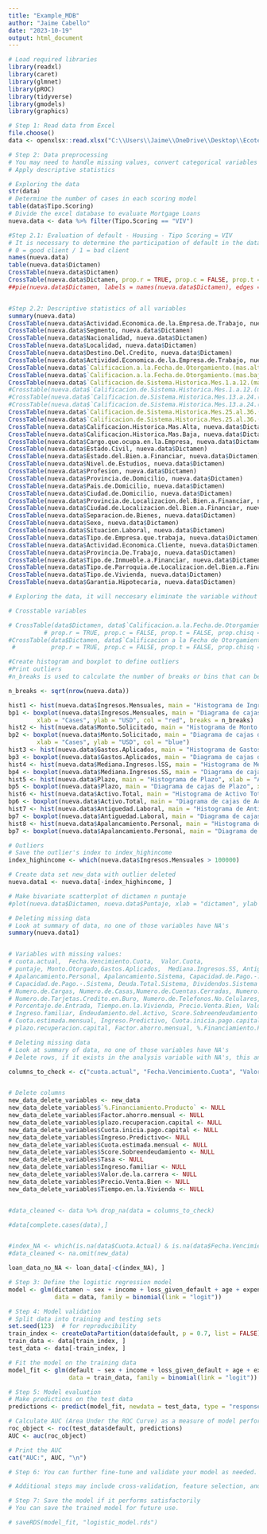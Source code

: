 ---
title: "Example_MDB"
author: "Jaime Cabello"
date: "2023-10-19"
output: html_document
---

```{r}
# Load required libraries
library(readxl)
library(caret)
library(glmnet)
library(pROC)
library(tidyverse)
library(gmodels)
library(graphics)

# Step 1: Read data from Excel
file.choose()
data <- openxlsx::read.xlsx("C:\\Users\\Jaime\\OneDrive\\Desktop\\Ecotec\\Posgrado\\Gestion de Riesgo de Credito\\Cohorte II - 2023\\Foros - Actividades - Proyecto\\Proyecto\\Base_scoring_modificada_final.xlsx")
```

```{r}
# Step 2: Data preprocessing
# You may need to handle missing values, convert categorical variables to factors, and normalize/standardize the numeric predictors if necessary.
# Apply descriptive statistics

# Exploring the data
str(data)
# Determine the number of cases in each scoring model
table(data$Tipo.Scoring)
# Divide the excel database to evaluate Mortgage Loans
nueva.data <- data %>% filter(Tipo.Scoring == "VIV")

#Step 2.1: Evaluation of default - Housing - Tipo Scoring = VIV
# It is necessary to determine the participation of default in the database 
# 0 = good client / 1 = bad client
names(nueva.data)
table(nueva.data$Dictamen)
CrossTable(nueva.data$Dictamen)
CrossTable(nueva.data$Dictamen, prop.r = TRUE, prop.c = FALSE, prop.t = FALSE, prop.chisq = FALSE)
##pie(nueva.data$Dictamen, labels = names(nueva.data$Dictamen), edges = 200, radius = 0.8, density = NULL, angle = 45, col = NULL, main = NULL) ## no salio bonito


#Step 2.2: Descriptive statistics of all variables
summary(nueva.data)
CrossTable(nueva.data$Actividad.Economica.de.la.Empresa.de.Trabajo, nueva.data$Dictamen)
CrossTable(nueva.data$Segmento, nueva.data$Dictamen)
CrossTable(nueva.data$Nacionalidad, nueva.data$Dictamen)
CrossTable(nueva.data$Localidad, nueva.data$Dictamen)
CrossTable(nueva.data$Destino.Del.Credito, nueva.data$Dictamen)
CrossTable(nueva.data$Actividad.Economica.de.la.Empresa.de.Trabajo, nueva.data$Dictamen)
CrossTable(nueva.data$`Calificacion.a.la.Fecha.de.Otorgamiento.(mas.alta)`, nueva.data$Dictamen)
CrossTable(nueva.data$`Calificacion.a.la.Fecha.de.Otorgamiento.(mas.baja)`, nueva.data$Dictamen)
CrossTable(nueva.data$`Calificacion.de.Sistema.Historica.Mes.1.a.12.(mas.alta)`, nueva.data$Dictamen)
#Crosstable(nueva.data$`Calificacion.de.Sistema.Historica.Mes.1.a.12.(mas.baja)`, nueva.data$Dictamen)
#CrossTable(nueva.data$`Calificacion.de.Sistema.Historica.Mes.13.a.24.(mas.alta)`, nueva.data$Dictamen)
#CrossTable(nueva.data$`Calificacion.de.Sistema.Historica.Mes.13.a.24.(mas.baja)`, nueva.data$Dictamen)
CrossTable(nueva.data$`Calificacion.de.Sistema.Historica.Mes.25.al.36.(mas.alta)`, nueva.data$Dictamen)
CrossTable(nueva.data$`Calificacion.de.Sistema.Historica.Mes.25.al.36.(mas.baja)`, nueva.data$Dictamen)
CrossTable(nueva.data$Calificacion.Historica.Mas.Alta, nueva.data$Dictamen)
CrossTable(nueva.data$Calificacion.Historica.Mas.Baja, nueva.data$Dictamen)
CrossTable(nueva.data$Cargo.que.ocupa.en.la.Empresa, nueva.data$Dictamen)
CrossTable(nueva.data$Estado.Civil, nueva.data$Dictamen)
CrossTable(nueva.data$Estado.del.Bien.a.Financiar, nueva.data$Dictamen)
CrossTable(nueva.data$Nivel.de.Estudios, nueva.data$Dictamen)
CrossTable(nueva.data$Profesion, nueva.data$Dictamen)
CrossTable(nueva.data$Provincia.de.Domicilio, nueva.data$Dictamen)
CrossTable(nueva.data$Pais.de.Domicilio, nueva.data$Dictamen)
CrossTable(nueva.data$Ciudad.de.Domicilio, nueva.data$Dictamen)
CrossTable(nueva.data$Provincia.de.Localizacion.del.Bien.a.Financiar, nueva.data$Dictamen)
CrossTable(nueva.data$Ciudad.de.Localizacion.del.Bien.a.Financiar, nueva.data$Dictamen)
CrossTable(nueva.data$Separacion.de.Bienes, nueva.data$Dictamen)
CrossTable(nueva.data$Sexo, nueva.data$Dictamen)
CrossTable(nueva.data$Situacion.Laboral, nueva.data$Dictamen)
CrossTable(nueva.data$Tipo.de.Empresa.que.trabaja, nueva.data$Dictamen)
CrossTable(nueva.data$Actividad.Economica.Cliente, nueva.data$Dictamen)
CrossTable(nueva.data$Provincia.De.Trabajo, nueva.data$Dictamen)
CrossTable(nueva.data$Tipo.de.Inmueble.a.Financiar, nueva.data$Dictamen)
CrossTable(nueva.data$Tipo.de.Parroquia.de.Localizacion.del.Bien.a.Financiar, nueva.data$Dictamen)
CrossTable(nueva.data$Tipo.de.Vivienda, nueva.data$Dictamen)
CrossTable(nueva.data$Garantia.Hipotecaria, nueva.data$Dictamen)

# Exploring the data, it will neccesary eliminate the variable without information

# Crosstable variables

# CrossTable(data$Dictamen, data$`Calificacion.a.la.Fecha.de.Otorgamiento.(mas.alta)`, 
          # prop.r = TRUE, prop.c = FALSE, prop.t = FALSE, prop.chisq = FALSE)
#CrossTable(data$Dictamen, data$`Calificacion a la Fecha de Otorgamiento (mas baja)`, 
 #          prop.r = TRUE, prop.c = FALSE, prop.t = FALSE, prop.chisq = FALSE)

#Create histogram and boxplot to define outliers
#Print outliers
#n_breaks is used to calculate the number of breaks or bins that can be used for binning or #discretizing a dataset

n_breaks <- sqrt(nrow(nueva.data))

hist1 <- hist(nueva.data$Ingresos.Mensuales, main = "Histograma de Ingresos Mensuales", xlab = "USD", ylab = "Frecuencia", col = "red", breaks = n_breaks)
bp1 <- boxplot(nueva.data$Ingresos.Mensuales, main = "Diagrama de cajas de Ingresos Mensuales",
        xlab = "Cases", ylab = "USD", col = "red", breaks = n_breaks)
hist2 <- hist(nueva.data$Monto.Solicitado, main = "Histograma de Monto Solicitado", xlab = "USD", ylab = "Frecuencia", col = "blue", breaks = n_breaks)
bp2 <- boxplot(nueva.data$Monto.Solicitado, main = "Diagrama de cajas deMonto Solicitado",
        xlab = "Cases", ylab = "USD", col = "blue")
hist3 <- hist(nueva.data$Gastos.Aplicados, main = "Histograma de Gastos Aplicados", xlab = "USD", ylab = "Frecuencia", col = "gray", breaks = n_breaks)
bp3 <- boxplot(nueva.data$Gastos.Aplicados, main = "Diagrama de cajas de Gastos Aplicados", xlab = "Cases", ylab = "USD", col = "gray")
hist4 <- hist(nueva.data$Mediana.Ingresos.lSS, main = "Histograma de Mediana Ingresos", xlab = "USD", ylab = "Frecuencia", col = "black", breaks = n_breaks)
bp4 <- boxplot(nueva.data$Mediana.Ingresos.SS, main = "Diagrama de cajas de Gastos Aplicados", xlab = "Cases", ylab = "USD", col = "black")
hist5 <- hist(nueva.data$Plazo, main = "Histograma de Plazo", xlab = "Años", ylab = "Frecuencia", col = "yellow", breaks = n_breaks )
bp5 <- boxplot(nueva.data$Plazo, main = "Diagrama de cajas de Plazo", xlab = "Cases", ylab = "Años", col = "yellow")
hist6 <- hist(nueva.data$Activo.Total, main = "Histograma de Activo Total", xlab = "USD", ylab = "Frecuencia", col = "orange", breaks = n_breaks)
bp6 <- boxplot(nueva.data$Activo.Total, main = "Diagrama de cajas de Activo Total", xlab = "Cases", ylab = "USD", col = "orange")
hist7 <- hist(nueva.data$Antiguedad.Laboral, main = "Histograma de Antiguedad laboral", xlab = "meses", ylab = "Frecuencia", col = "purple", breaks = n_breaks)
bp7 <- boxplot(nueva.data$Antiguedad.Laboral, main = "Diagrama de cajas de Antiguedad laboral", xlab = "Cases", ylab = "meses", col= "purple")
hist8 <- hist(nueva.data$Apalancamiento.Personal, main = "Histograma de Apalancamiento Personal", xlab = "ratio", ylab = "Frecuencia", col = "green", breaks = n_breaks)
bp7 <- boxplot(nueva.data$Apalancamiento.Personal, main = "Diagrama de cajas de Apalancamiento personal", xlab = "Cases", ylab = "ratio", col= "green")

```


```{r}
# Outliers
# Save the outlier's index to index_highincome
index_highincome <- which(nueva.data$Ingresos.Mensuales > 100000)

# Create data set new_data with outlier deleted
nueva.data1 <- nueva.data[-index_highincome, ]

# Make bivariate scatterplot of dictamen n puntaje
#plot(nueva.data$Dictamen, nueva.data$Puntaje, xlab = "dictamen", ylab = "Puntaje")

# Deleting missing data
# Look at summary of data, no one of those variables have NA's 
summary(nueva.data1) 


# Variables with missing values: 
# cuota.actual,  Fecha.Vencimiento.Cuota,  Valor.Cuota,
# puntaje, Monto.Otorgado,Gastos.Aplicados,  Mediana.Ingresos.SS, Antiguedad.Laboral, 
# Apalancamiento.Personal, Apalancamiento.Sistema, Capacidad.de.Pago.-.Banco
# Capacidad.de.Pago.-.Sistema, Deuda.Total.Sistema, Dividendos.Sistema
# Numero.de.Cargas, Numero.de.Casas,Numero.de.Cuentas.Cerradas, Numero.de.Propiedades, 
# Numero.de.Tarjetas.Credito.en.Buro, Numero.de.Telefonos.No.Celulares, Numero.de.Vehiculos
# Porcentaje.de.Entrada, Tiempo.en.la.Vivienda, Precio.Venta.Bien, Valor.de.la.carrera
# Ingreso.familiar, Endeudamiento.del.Activo, Score.Sobreendeudamiento
# Cuota.estimada.mensual, Ingreso.Predictivo, Cuota.inicia.pago.capital
# plazo.recuperacion.capital, Factor.ahorro.mensual, %.Financiamiento.Producto

# Deleting missing data
# Look at summary of data, no one of those variables have NA's 
# Delete rows, if it exists in the analysis variable with NA's, this an example

columns_to_check <- c("cuota.actual", "Fecha.Vencimiento.Cuota", "Valor.Cuota", "puntaje", "Monto.Otorgado", "Gastos.Aplicados", "Mediana.Ingresos.SS", "Antiguedad.Laboral", "Apalancamiento.Personal","Apalancamiento.Sistema", "Capacidad.de.Pago.-.Banco", "Capacidad.de.Pago.-.Sistema", "Deuda.Total.Sistema", "Dividendos.Sistema", "Numero.de.Cargas", "Numero.de.Casas", "Numero.de.Cuentas.Cerradas", "Numero.de.Propiedades", "Numero.de.Tarjetas.Credito.en.Buro", "Numero.de.Telefonos.No.Celulares", "Numero.de.Vehiculos", "Porcentaje.de.Entrada",      "Tiempo.en.la.Vivienda", "Precio.Venta.Bien", "Valor.de.la.carrera", "Ingreso.familiar",    "Endeudamiento.del.Activo", "Score.Sobreendeudamiento", "Cuota.estimada.mensual",          "Ingreso.Predictivo", "Cuota.inicia.pago.capital", "plazo.recuperacion.capital",            "Factor.ahorro.mensual", "%.Financiamiento.Producto")


# Delete columns 
new_data_delete_variables <- new_data
new_data_delete_variables$`%.Financiamiento.Producto` <- NULL
new_data_delete_variables$Factor.ahorro.mensual <- NULL
new_data_delete_variables$plazo.recuperacion.capital <- NULL
new_data_delete_variables$Cuota.inicia.pago.capital <- NULL
new_data_delete_variables$Ingreso.Predictivo<- NULL
new_data_delete_variables$Cuota.estimada.mensual <- NULL
new_data_delete_variables$Score.Sobreendeudamiento <- NULL
new_data_delete_variables$Tasa <- NULL
new_data_delete_variables$Ingreso.familiar <- NULL
new_data_delete_variables$Valor.de.la.carrera <- NULL
new_data_delete_variables$Precio.Venta.Bien <- NULL
new_data_delete_variables$Tiempo.en.la.Vivienda <- NULL


#data_cleaned <- data %>% drop_na(data = columns_to_check)

#data[complete.cases(data),]


#index_NA <- which(is.na(data$Cuota.Actual) & is.na(data$Fecha.Vencimiento.Cuota))
#data_cleaned <- na.omit(new_data)

loan_data_no_NA <- loan_data[-c(index_NA), ]
```


```{r}
# Step 3: Define the logistic regression model
model <- glm(dictamen ~ sex + income + loss_given_default + age + expenses + fico_score + work_experience + total_debt + credit_history, 
             data = data, family = binomial(link = "logit"))
```

```{r}
# Step 4: Model validation
# Split data into training and testing sets
set.seed(123)  # for reproducibility
train_index <- createDataPartition(data$default, p = 0.7, list = FALSE)
train_data <- data[train_index, ]
test_data <- data[-train_index, ]

# Fit the model on the training data
model_fit <- glm(default ~ sex + income + loss_given_default + age + expenses + fico_score + work_experience + total_debt + credit_history, 
                 data = train_data, family = binomial(link = "logit"))

```

```{r}
# Step 5: Model evaluation
# Make predictions on the test data
predictions <- predict(model_fit, newdata = test_data, type = "response")

# Calculate AUC (Area Under the ROC Curve) as a measure of model performance
roc_object <- roc(test_data$default, predictions)
AUC <- auc(roc_object)

# Print the AUC
cat("AUC:", AUC, "\n")
```

```{r}
# Step 6: You can further fine-tune and validate your model as needed.

# Additional steps may include cross-validation, feature selection, and hyperparameter tuning.

```

```{r}
# Step 7: Save the model if it performs satisfactorily
# You can save the trained model for future use.

# saveRDS(model_fit, "logistic_model.rds")

```


